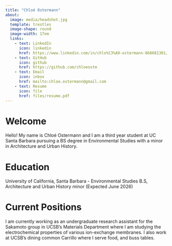 ```yaml
---
title: "Chloé Ostermann"
about:
  image: media/headshot.jpg
  template: trestles
  image-shape: round
  image-width: 17em
  links: 
    - text: LinkedIn
      icon: linkedin
      href: https://www.linkedin.com/in/chlo%C3%A9-ostermann-868681301/
    - text: GitHub
      icon: github
      href: https://github.com/chloeostm
    - text: Email
      icon: inbox
      href: mailto:chloe.ostermann@gmail.com
    - text: Resume
      icon: file
      href: files/resume.pdf
---
```


# **Welcome**

Hello! My name is Chloé Ostermann and I am a third year student at UC Santa Barbara pursuing a BS degree in Environmental Studies with a minor in Architecture and Urban History.

# Education

University of California, Santa Barbara - Environmental Studies B.S, Architecture and Urban History minor (Expected June 2026)

# Current Positions

I am currently working as an undergraduate research assistant for the Sakamoto group in UCSB's Materials Department where I am studying the electrochemical properties of various ion-exchange membranes. I also work at UCSB's dining common Carrillo where I serve food, and buss tables.

